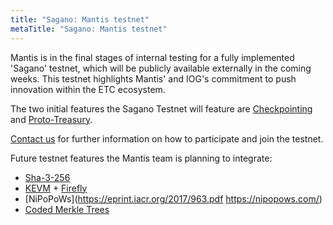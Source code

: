```yaml
---
title: "Sagano: Mantis testnet"
metaTitle: "Sagano: Mantis testnet"
---
```


Mantis is in the final stages of internal testing for a fully implemented 'Sagano' testnet, which will be publicly available externally in the coming weeks. This testnet highlights Mantis' and IOG's commitment to push innovation within the ETC ecosystem.

The two initial features the Sagano Testnet will feature are [Checkpointing](#) and [Proto-Treasury](#).

[Contact us](mailto:mantis@iohk.io) for further information on how to participate and join the testnet.


Future testnet features the Mantis team is planning to integrate:
  - [Sha-3-256](https://ecips.ethereumclassic.org/ECIPs/ecip-1049)
  - [KEVM](https://runtimeverification.com/formal-design-and-modeling/#virtual-machines-kevm-iele) + [Firefly](https://runtimeverification.com/firefly/)
  - [NiPoPoWs](https://eprint.iacr.org/2017/963.pdf https://nipopows.com/)
  - [Coded Merkle Trees](https://eprint.iacr.org/2019/1139.pdf)
